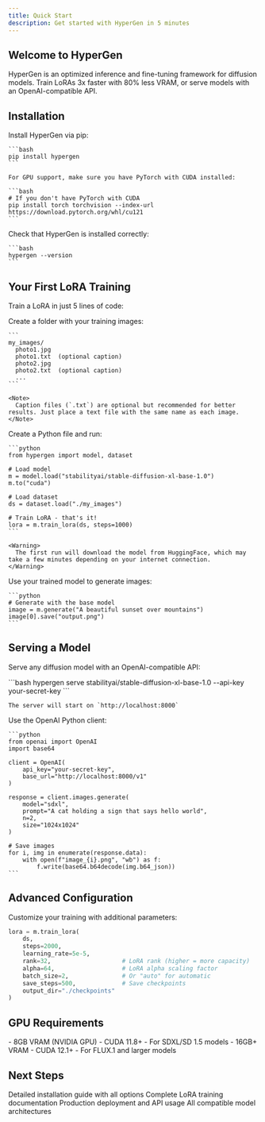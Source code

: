 ```yaml
---
title: Quick Start
description: Get started with HyperGen in 5 minutes
---
```


## Welcome to HyperGen

HyperGen is an optimized inference and fine-tuning framework for diffusion models. Train LoRAs 3x faster with 80% less VRAM, or serve models with an OpenAI-compatible API.

## Installation

<Steps>
  <Step title="Install HyperGen">
    Install HyperGen via pip:

    ```bash
    pip install hypergen
    ```

    For GPU support, make sure you have PyTorch with CUDA installed:

    ```bash
    # If you don't have PyTorch with CUDA
    pip install torch torchvision --index-url https://download.pytorch.org/whl/cu121
    ```
  </Step>

  <Step title="Verify Installation">
    Check that HyperGen is installed correctly:

    ```bash
    hypergen --version
    ```
  </Step>
</Steps>

## Your First LoRA Training

Train a LoRA in just 5 lines of code:

<Steps>
  <Step title="Prepare Your Dataset">
    Create a folder with your training images:

    ```
    my_images/
      photo1.jpg
      photo1.txt  (optional caption)
      photo2.jpg
      photo2.txt  (optional caption)
      ...
    ```

    <Note>
      Caption files (`.txt`) are optional but recommended for better results. Just place a text file with the same name as each image.
    </Note>
  </Step>

  <Step title="Train the LoRA">
    Create a Python file and run:

    ```python
    from hypergen import model, dataset

    # Load model
    m = model.load("stabilityai/stable-diffusion-xl-base-1.0")
    m.to("cuda")

    # Load dataset
    ds = dataset.load("./my_images")

    # Train LoRA - that's it!
    lora = m.train_lora(ds, steps=1000)
    ```

    <Warning>
      The first run will download the model from HuggingFace, which may take a few minutes depending on your internet connection.
    </Warning>
  </Step>

  <Step title="Generate Images">
    Use your trained model to generate images:

    ```python
    # Generate with the base model
    image = m.generate("A beautiful sunset over mountains")
    image[0].save("output.png")
    ```
  </Step>
</Steps>

## Serving a Model

Serve any diffusion model with an OpenAI-compatible API:

<Steps>
  <Step title="Start the Server">
    ```bash
    hypergen serve stabilityai/stable-diffusion-xl-base-1.0 --api-key your-secret-key
    ```

    The server will start on `http://localhost:8000`
  </Step>

  <Step title="Generate Images via API">
    Use the OpenAI Python client:

    ```python
    from openai import OpenAI
    import base64

    client = OpenAI(
        api_key="your-secret-key",
        base_url="http://localhost:8000/v1"
    )

    response = client.images.generate(
        model="sdxl",
        prompt="A cat holding a sign that says hello world",
        n=2,
        size="1024x1024"
    )

    # Save images
    for i, img in enumerate(response.data):
        with open(f"image_{i}.png", "wb") as f:
            f.write(base64.b64decode(img.b64_json))
    ```
  </Step>
</Steps>

## Advanced Configuration

Customize your training with additional parameters:

```python
lora = m.train_lora(
    ds,
    steps=2000,
    learning_rate=5e-5,
    rank=32,                    # LoRA rank (higher = more capacity)
    alpha=64,                   # LoRA alpha scaling factor
    batch_size=2,               # Or "auto" for automatic
    save_steps=500,             # Save checkpoints
    output_dir="./checkpoints"
)
```

## GPU Requirements

<CardGroup cols={2}>
  <Card title="Minimum" icon="microchip">
    - 8GB VRAM (NVIDIA GPU)
    - CUDA 11.8+
    - For SDXL/SD 1.5 models
  </Card>

  <Card title="Recommended" icon="bolt">
    - 16GB+ VRAM
    - CUDA 12.1+
    - For FLUX.1 and larger models
  </Card>
</CardGroup>

## Next Steps

<CardGroup cols={2}>
  <Card title="Installation" icon="download" href="/installation">
    Detailed installation guide with all options
  </Card>

  <Card title="Training Guide" icon="graduation-cap" href="/training/lora">
    Complete LoRA training documentation
  </Card>

  <Card title="Serving Guide" icon="server" href="/serving/overview">
    Production deployment and API usage
  </Card>

  <Card title="Supported Models" icon="list" href="/models/supported">
    All compatible model architectures
  </Card>
</CardGroup>

